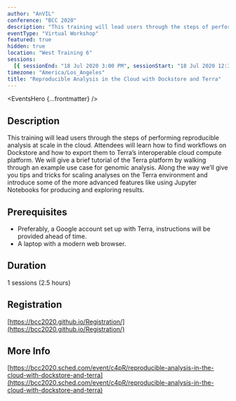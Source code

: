 ```yaml
---
author: "AnVIL"
conference: "BCC 2020"
description: "This training will lead users through the steps of performing reproducible genomic analysis at scale in the cloud with Dockstore and Terra."
eventType: "Virtual Workshop"
featured: true
hidden: true
location: "West Training 6"
sessions:
  [{ sessionEnd: "18 Jul 2020 3:00 PM", sessionStart: "18 Jul 2020 12:31 PM" }]
timezone: "America/Los_Angeles"
title: "Reproducible Analysis in the Cloud with Dockstore and Terra"
---
```


<EventsHero {...frontmatter} />

## Description

This training will lead users through the steps of performing reproducible analysis at scale in the cloud. Attendees will learn how to find workflows on Dockstore and how to export them to Terra’s interoperable cloud compute platform. We will give a brief tutorial of the Terra platform by walking through an example use case for genomic analysis. Along the way we’ll give you tips and tricks for scaling analyses on the Terra environment and introduce some of the more advanced features like using Jupyter Notebooks for producing and exploring results.

## Prerequisites

- Preferably, a Google account set up with Terra, instructions will be provided ahead of time.
- A laptop with a modern web browser.

## Duration

1 sessions (2.5 hours)

## Registration

[https://bcc2020.github.io/Registration/](https://bcc2020.github.io/Registration/)

## More Info

[https://bcc2020.sched.com/event/c4pR/reproducible-analysis-in-the-cloud-with-dockstore-and-terra](https://bcc2020.sched.com/event/c4pR/reproducible-analysis-in-the-cloud-with-dockstore-and-terra)
